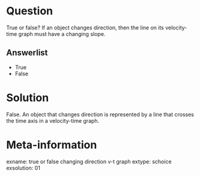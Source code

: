 Question
========
True or false? If an object changes direction, then the line on its velocity-time graph must have a changing slope.

Answerlist
----------
* True
* False

Solution
========
False. An object that changes direction is represented by a line that crosses the time axis in a velocity-time graph.

Meta-information
================
exname: true or false changing direction v-t graph
extype: schoice
exsolution: 01
